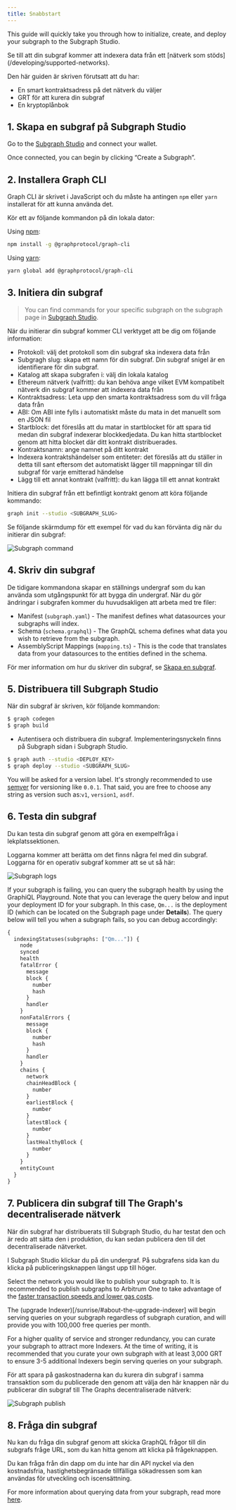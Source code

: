 ```yaml
---
title: Snabbstart
---
```


This guide will quickly take you through how to initialize, create, and deploy your subgraph to the Subgraph Studio.

Se till att din subgraf kommer att indexera data från ett [nätverk som stöds] (/developing/supported-networks).

Den här guiden är skriven förutsatt att du har:

- En smart kontraktsadress på det nätverk du väljer
- GRT för att kurera din subgraf
- En kryptoplånbok

## 1. Skapa en subgraf på Subgraph Studio

Go to the [Subgraph Studio](https://thegraph.com/studio/) and connect your wallet.

Once connected, you can begin by clicking “Create a Subgraph”.

## 2. Installera Graph CLI

Graph CLI är skrivet i JavaScript och du måste ha antingen `npm` eller `yarn` installerat för att kunna använda det.

Kör ett av följande kommandon på din lokala dator:

Using [npm](https://www.npmjs.com/):

```sh
npm install -g @graphprotocol/graph-cli
```

Using [yarn](https://yarnpkg.com/):

```sh
yarn global add @graphprotocol/graph-cli
```

## 3. Initiera din subgraf

> You can find commands for your specific subgraph on the subgraph page in [Subgraph Studio](https://thegraph.com/studio/).

När du initierar din subgraf kommer CLI verktyget att be dig om följande information:

- Protokoll: välj det protokoll som din subgraf ska indexera data från
- Subgragh slug: skapa ett namn för din subgraf. Din subgraf snigel är en identifierare för din subgraf.
- Katalog att skapa subgrafen i: välj din lokala katalog
- Ethereum nätverk (valfritt): du kan behöva ange vilket EVM kompatibelt nätverk din subgraf kommer att indexera data från
- Kontraktsadress: Leta upp den smarta kontraktsadress som du vill fråga data från
- ABI: Om ABI inte fylls i automatiskt måste du mata in det manuellt som en JSON fil
- Startblock: det föreslås att du matar in startblocket för att spara tid medan din subgraf indexerar blockkedjedata. Du kan hitta startblocket genom att hitta blocket där ditt kontrakt distribuerades.
- Kontraktsnamn: ange namnet på ditt kontrakt
- Indexera kontraktshändelser som entiteter: det föreslås att du ställer in detta till sant eftersom det automatiskt lägger till mappningar till din subgraf för varje emitterad händelse
- Lägg till ett annat kontrakt (valfritt): du kan lägga till ett annat kontrakt

Initiera din subgraf från ett befintligt kontrakt genom att köra följande kommando:

```sh
graph init --studio <SUBGRAPH_SLUG>
```

Se följande skärmdump för ett exempel för vad du kan förvänta dig när du initierar din subgraf:

![Subgraph command](/img/subgraph-init-example.png)

## 4. Skriv din subgraf

De tidigare kommandona skapar en ställnings undergraf som du kan använda som utgångspunkt för att bygga din undergraf. När du gör ändringar i subgrafen kommer du huvudsakligen att arbeta med tre filer:

- Manifest (`subgraph.yaml`) - The manifest defines what datasources your subgraphs will index.
- Schema (`schema.graphql`) - The GraphQL schema defines what data you wish to retrieve from the subgraph.
- AssemblyScript Mappings (`mapping.ts`) - This is the code that translates data from your datasources to the entities defined in the schema.

För mer information om hur du skriver din subgraf, se [Skapa en subgraf](/developing/creating-a-subgraph).

## 5. Distribuera till Subgraph Studio

När din subgraf är skriven, kör följande kommandon:

```sh
$ graph codegen
$ graph build
```

- Autentisera och distribuera din subgraf. Implementeringsnyckeln finns på Subgraph sidan i Subgraph Studio.

```sh
$ graph auth --studio <DEPLOY_KEY>
$ graph deploy --studio <SUBGRAPH_SLUG>
```

You will be asked for a version label. It's strongly recommended to use [semver](https://semver.org/) for versioning like `0.0.1`. That said, you are free to choose any string as version such as:`v1`, `version1`, `asdf`.

## 6. Testa din subgraf

Du kan testa din subgraf genom att göra en exempelfråga i lekplatssektionen.

Loggarna kommer att berätta om det finns några fel med din subgraf. Loggarna för en operativ subgraf kommer att se ut så här:

![Subgraph logs](/img/subgraph-logs-image.png)

If your subgraph is failing, you can query the subgraph health by using the GraphiQL Playground. Note that you can leverage the query below and input your deployment ID for your subgraph. In this case, `Qm...` is the deployment ID (which can be located on the Subgraph page under **Details**). The query below will tell you when a subgraph fails, so you can debug accordingly:

```graphql
{
  indexingStatuses(subgraphs: ["Qm..."]) {
    node
    synced
    health
    fatalError {
      message
      block {
        number
        hash
      }
      handler
    }
    nonFatalErrors {
      message
      block {
        number
        hash
      }
      handler
    }
    chains {
      network
      chainHeadBlock {
        number
      }
      earliestBlock {
        number
      }
      latestBlock {
        number
      }
      lastHealthyBlock {
        number
      }
    }
    entityCount
  }
}
```

## 7. Publicera din subgraf till The Graph's decentraliserade nätverk

När din subgraf har distribuerats till Subgraph Studio, du har testat den och är redo att sätta den i produktion, du kan sedan publicera den till det decentraliserade nätverket.

I Subgraph Studio klickar du på din undergraf. På subgrafens sida kan du klicka på publiceringsknappen längst upp till höger.

Select the network you would like to publish your subgraph to. It is recommended to publish subgraphs to Arbitrum One to take advantage of the [faster transaction speeds and lower gas costs](/arbitrum/arbitrum-faq).

The (upgrade Indexer)[/sunrise/#about-the-upgrade-indexer] will begin serving queries on your subgraph regardless of subgraph curation, and will provide you with 100,000 free queries per month.

For a higher quality of service and stronger redundancy, you can curate your subgraph to attract more Indexers. At the time of writing, it is recommended that you curate your own subgraph with at least 3,000 GRT to ensure 3-5 additional Indexers begin serving queries on your subgraph.

För att spara på gaskostnaderna kan du kurera din subgraf i samma transaktion som du publicerade den genom att välja den här knappen när du publicerar din subgraf till The Graphs decentraliserade nätverk:

![Subgraph publish](/img/publish-and-signal-tx.png)

## 8. Fråga din subgraf

Nu kan du fråga din subgraf genom att skicka GraphQL frågor till din subgrafs fråge URL, som du kan hitta genom att klicka på frågeknappen.

Du kan fråga från din dapp om du inte har din API nyckel via den kostnadsfria, hastighetsbegränsade tillfälliga sökadressen som kan användas för utveckling och iscensättning.

For more information about querying data from your subgraph, read more [here](/querying/querying-the-graph/).
